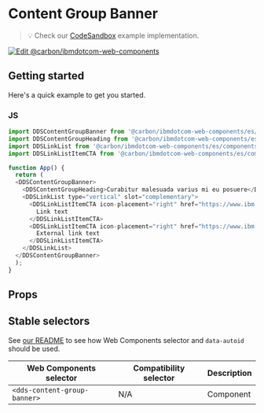 
# Content Group Banner

> 💡 Check our
> [CodeSandbox](https://githubbox.com/carbon-design-system/carbon-for-ibm-dotcom/tree/v1/packages/web-components/examples/codesandbox/components-react/content-group-banner)
> example implementation.

[![Edit @carbon/ibmdotcom-web-components](https://codesandbox.io/static/img/play-codesandbox.svg)](https://githubbox.com/carbon-design-system/carbon-for-ibm-dotcom/tree/v1/packages/web-components/examples/codesandbox/components-react/content-group-banner)

## Getting started

Here's a quick example to get you started.

### JS

```javascript
import DDSContentGroupBanner from '@carbon/ibmdotcom-web-components/es/components-react/content-group-banner/content-group-banner';
import DDSContentGroupHeading from '@carbon/ibmdotcom-web-components/es/components-react/content-group/content-group-heading';
import DDSLinkList from '@carbon/ibmdotcom-web-components/es/components-react/link-list/link-list';
import DDSLinkListItemCTA from '@carbon/ibmdotcom-web-components/es/components-react/cta/link-list-item-cta';

function App() {
  return (
  <DDSContentGroupBanner>
    <DDSContentGroupHeading>Curabitur malesuada varius mi eu posuere</DDSContentGroupHeading>
    <DDSLinkList type="vertical" slot="complementary">
      <DDSLinkListItemCTA icon-placement="right" href="https://www.ibm.com" cta-type="local">
        Link text
      </DDSLinkListItemCTA>
      <DDSLinkListItemCTA icon-placement="right" href="https://www.ibm.com" cta-type="external">
        External link text
      </DDSLinkListItemCTA>
    </DDSLinkList>
  </DDSContentGroupBanner>
  );
}
```

## Props

<Props of={PropTypesRef} />

## Stable selectors

See [our README](https://github.com/carbon-design-system/carbon-for-ibm-dotcom/tree/main/packages/web-components#stable-selectors-for-analytics-and-integratione2e-testing-in-web-components) to see how Web Components selector and `data-autoid` should be used.

| Web Components selector | Compatibility selector | Description |
| ----------------------- | ---------------------- | ----------- |
| `<dds-content-group-banner>`        | N/A                    | Component   |

<Description markdown={contributing} />
